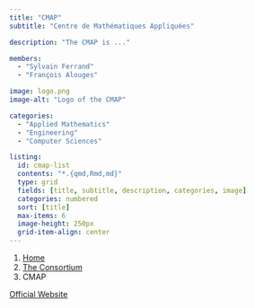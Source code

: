 ```yaml
---
title: "CMAP"
subtitle: "Centre de Mathématiques Appliquées"

description: "The CMAP is ..."

members:
  - "Sylvain Ferrand"
  - "François Alouges"

image: logo.png
image-alt: "Logo of the CMAP"

categories:
  - "Applied Mathematics"
  - "Engineering"
  - "Computer Sciences"

listing:
  id: cmap-list
  contents: "*.{qmd,Rmd,md}"
  type: grid
  fields: [title, subtitle, description, categories, image]
  categories: numbered
  sort: [title]
  max-items: 6
  image-height: 250px
  grid-item-align: center
---
```


<nav aria-label="breadcrumb">
  <ol class="breadcrumb">
    <li class="breadcrumb-item"><a href="/">Home</a></li>
    <li class="breadcrumb-item"><a href="/content/consortium/">The Consortium</a></li>
    <li class="breadcrumb-item active" aria-current="page">CMAP</li>
  </ol>
</nav>

::::{#cmap-list}
::::

<a href="https://portail.polytechnique.edu/cmap/en" class="btn btn-primary rounded-pill">Official Website</a>